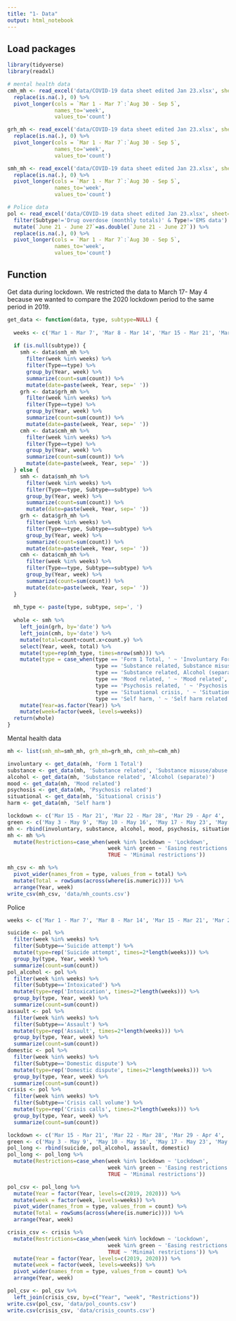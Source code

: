 ```yaml
---
title: "1- Data"
output: html_notebook
---
```


## Load packages
```r
library(tidyverse)
library(readxl)
```

```r
# mental health data
cmh_mh <- read_excel('data/COVID-19 data sheet edited Jan 23.xlsx', sheet='cmh') %>%
  replace(is.na(.), 0) %>% 
  pivot_longer(cols = `Mar 1 - Mar 7`:`Aug 30 - Sep 5`,
               names_to='week',
               values_to='count')

grh_mh <- read_excel('data/COVID-19 data sheet edited Jan 23.xlsx', sheet='grh') %>%
  replace(is.na(.), 0) %>% 
  pivot_longer(cols = `Mar 1 - Mar 7`:`Aug 30 - Sep 5`,
               names_to='week',
               values_to='count')

smh_mh <- read_excel('data/COVID-19 data sheet edited Jan 23.xlsx', sheet='smh') %>%
  replace(is.na(.), 0) %>% 
  pivot_longer(cols = `Mar 1 - Mar 7`:`Aug 30 - Sep 5`,
               names_to='week',
               values_to='count')

# Police data
pol <- read_excel('data/COVID-19 data sheet edited Jan 23.xlsx', sheet='pol') %>%
  filter(Subtype!='Drug overdose (monthly totals)' & Type!='EMS data') %>% 
  mutate(`June 21 - June 27`=as.double(`June 21 - June 27`)) %>% 
  replace(is.na(.), 0) %>%
  pivot_longer(cols = `Mar 1 - Mar 7`:`Aug 30 - Sep 5`,
               names_to='week',
               values_to='count') 
```

## Function
Get data during lockdown. We restricted the data to March 17- May 4 because we wanted to compare the 2020 lockdown period to the same period in 2019.  
```r
get_data <- function(data, type, subtype=NULL) {
  
  weeks <- c('Mar 1 - Mar 7', 'Mar 8 - Mar 14', 'Mar 15 - Mar 21', 'Mar 22 - Mar 28', 'Mar 29 - Apr 4', 'Apr 5 - Apr 11', 'Apr 12 - Apr 18', 'Apr 19 - Apr 25', 'Apr 26 - May 2', 'May 3 - May 9', 'May 10 - May 16', 'May 17 - May 23', 'May 24 - May 30', 'May 31 - June 6', 'June 7 - June 13', 'June 14 - June 20', 'June 21 - June 27', 'June 28 - July 4', 'July 5 - July 11', 'July 12 - July 18', 'July 19 - July 25', 'July 26 -  Aug 1', 'Aug 2 - Aug 8', 'Aug 9 - Aug 15', 'Aug 16 - Aug 22', 'Aug 23 - Aug 29', 'Aug 30 - Sep 5')
  
  if (is.null(subtype)) {
    smh <- data$smh_mh %>%
      filter(week %in% weeks) %>% 
      filter(Type==type) %>% 
      group_by(Year, week) %>% 
      summarize(count=sum(count)) %>% 
      mutate(date=paste(week, Year, sep=' '))
    grh <- data$grh_mh %>%
      filter(week %in% weeks) %>% 
      filter(Type==type) %>% 
      group_by(Year, week) %>% 
      summarize(count=sum(count)) %>% 
      mutate(date=paste(week, Year, sep=' '))
    cmh <- data$cmh_mh %>%
      filter(week %in% weeks) %>% 
      filter(Type==type) %>% 
      group_by(Year, week) %>% 
      summarize(count=sum(count)) %>% 
      mutate(date=paste(week, Year, sep=' '))
  } else {
    smh <- data$smh_mh %>%
      filter(week %in% weeks) %>% 
      filter(Type==type, Subtype==subtype) %>% 
      group_by(Year, week) %>% 
      summarize(count=sum(count)) %>% 
      mutate(date=paste(week, Year, sep=' '))
    grh <- data$grh_mh %>%
      filter(week %in% weeks) %>% 
      filter(Type==type, Subtype==subtype) %>% 
      group_by(Year, week) %>% 
      summarize(count=sum(count)) %>% 
      mutate(date=paste(week, Year, sep=' '))
    cmh <- data$cmh_mh %>%
      filter(week %in% weeks) %>% 
      filter(Type==type, Subtype==subtype) %>% 
      group_by(Year, week) %>% 
      summarize(count=sum(count)) %>% 
      mutate(date=paste(week, Year, sep=' '))
  }
  
  mh_type <- paste(type, subtype, sep=', ')
  
  whole <- smh %>% 
    left_join(grh, by='date') %>%
    left_join(cmh, by='date') %>% 
    mutate(total=count+count.x+count.y) %>% 
    select(Year, week, total) %>% 
    mutate(type=rep(mh_type, times=nrow(smh))) %>% 
    mutate(type = case_when(type == 'Form 1 Total, ' ~ 'Involuntary Form 1',
                            type == 'Substance related, Substance misuse/abuse' ~ 'Substance related',
                            type == 'Substance related, Alcohol (separate)' ~ 'Alcohol related',
                            type == 'Mood related, ' ~ 'Mood related',
                            type == 'Psychosis related, ' ~ 'Psychosis related',
                            type == 'Situational crisis, ' ~ 'Situational crisis',
                            type == 'Self harm, ' ~ 'Self harm related')) %>% 
    mutate(Year=as.factor(Year)) %>% 
    mutate(week=factor(week, levels=weeks))
  return(whole)
}
```

Mental health data
```r
mh <- list(smh_mh=smh_mh, grh_mh=grh_mh, cmh_mh=cmh_mh)

involuntary <- get_data(mh, 'Form 1 Total')
substance <- get_data(mh, 'Substance related', 'Substance misuse/abuse')
alcohol <- get_data(mh, 'Substance related', 'Alcohol (separate)')
mood <- get_data(mh, 'Mood related')
psychosis <- get_data(mh, 'Psychosis related')
situational <- get_data(mh, 'Situational crisis')
harm <- get_data(mh, 'Self harm')

lockdown <- c('Mar 15 - Mar 21', 'Mar 22 - Mar 28', 'Mar 29 - Apr 4', 'Apr 5 - Apr 11', 'Apr 12 - Apr 18', 'Apr 19 - Apr 25', 'Apr 26 - May 2')
green <- c('May 3 - May 9', 'May 10 - May 16', 'May 17 - May 23', 'May 24 - May 30', 'May 31 - June 6')
mh <- rbind(involuntary, substance, alcohol, mood, psychosis, situational, harm)
mh <- mh %>% 
  mutate(Restrictions=case_when(week %in% lockdown ~ 'Lockdown',
                                week %in% green ~ 'Easing restrictions',
                                TRUE ~ 'Minimal restrictions'))

mh_csv <- mh %>% 
  pivot_wider(names_from = type, values_from = total) %>% 
  mutate(Total = rowSums(across(where(is.numeric)))) %>% 
  arrange(Year, week)
write_csv(mh_csv, 'data/mh_counts.csv')
```

Police
```r
weeks <- c('Mar 1 - Mar 7', 'Mar 8 - Mar 14', 'Mar 15 - Mar 21', 'Mar 22 - Mar 28', 'Mar 29 - Apr 4', 'Apr 5 - Apr 11', 'Apr 12 - Apr 18', 'Apr 19 - Apr 25', 'Apr 26 - May 2', 'May 3 - May 9', 'May 10 - May 16', 'May 17 - May 23', 'May 24 - May 30', 'May 31 - June 6', 'June 7 - June 13', 'June 14 - June 20', 'June 21 - June 27', 'June 28 - July 4', 'July 5 - July 11', 'July 12 - July 18', 'July 19 - July 25', 'July 26 -  Aug 1', 'Aug 2 - Aug 8', 'Aug 9 - Aug 15', 'Aug 16 - Aug 22', 'Aug 23 - Aug 29', 'Aug 30 - Sep 5')

suicide <- pol %>%
  filter(week %in% weeks) %>% 
  filter(Subtype=='Suicide attempt') %>% 
  mutate(type=rep('Suicide attempt', times=2*length(weeks))) %>% 
  group_by(type, Year, week) %>% 
  summarize(count=sum(count))
pol_alcohol <- pol %>%
  filter(week %in% weeks) %>% 
  filter(Subtype=='Intoxicated') %>%
  mutate(type=rep('Intoxication', times=2*length(weeks))) %>% 
  group_by(type, Year, week) %>% 
  summarize(count=sum(count))
assault <- pol %>%
  filter(week %in% weeks) %>% 
  filter(Subtype=='Assault') %>%
  mutate(type=rep('Assault', times=2*length(weeks))) %>% 
  group_by(type, Year, week) %>% 
  summarize(count=sum(count))
domestic <- pol %>%
  filter(week %in% weeks) %>% 
  filter(Subtype=='Domestic dispute') %>% 
  mutate(type=rep('Domestic dispute', times=2*length(weeks))) %>% 
  group_by(type, Year, week) %>% 
  summarize(count=sum(count))
crisis <- pol %>%
  filter(week %in% weeks) %>% 
  filter(Subtype=='Crisis call volume') %>% 
  mutate(type=rep('Crisis calls', times=2*length(weeks))) %>% 
  group_by(type, Year, week) %>% 
  summarize(count=sum(count))

lockdown <- c('Mar 15 - Mar 21', 'Mar 22 - Mar 28', 'Mar 29 - Apr 4', 'Apr 5 - Apr 11', 'Apr 12 - Apr 18', 'Apr 19 - Apr 25', 'Apr 26 - May 2')
green <- c('May 3 - May 9', 'May 10 - May 16', 'May 17 - May 23', 'May 24 - May 30', 'May 31 - June 6')
pol_long <- rbind(suicide, pol_alcohol, assault, domestic)
pol_long <- pol_long %>% 
  mutate(Restrictions=case_when(week %in% lockdown ~ 'Lockdown',
                                week %in% green ~ 'Easing restrictions',
                                TRUE ~ 'Minimal restrictions'))

pol_csv <- pol_long %>% 
  mutate(Year = factor(Year, levels=c(2019, 2020))) %>% 
  mutate(week = factor(week, levels=weeks)) %>% 
  pivot_wider(names_from = type, values_from = count) %>% 
  mutate(Total = rowSums(across(where(is.numeric)))) %>% 
  arrange(Year, week)

crisis_csv <- crisis %>% 
  mutate(Restrictions=case_when(week %in% lockdown ~ 'Lockdown',
                                week %in% green ~ 'Easing restrictions',
                                TRUE ~ 'Minimal restrictions')) %>% 
  mutate(Year = factor(Year, levels=c(2019, 2020))) %>% 
  mutate(week = factor(week, levels=weeks)) %>% 
  pivot_wider(names_from = type, values_from = count) %>% 
  arrange(Year, week)

pol_csv <- pol_csv %>% 
  left_join(crisis_csv, by=c("Year", "week", "Restrictions"))
write.csv(pol_csv, 'data/pol_counts.csv')
write.csv(crisis_csv, 'data/crisis_counts.csv')
```
